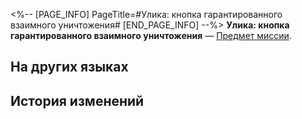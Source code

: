 <%-- [PAGE_INFO]
PageTitle=#Улика: кнопка гарантированного взаимного уничтожения#
[END_PAGE_INFO] --%>
{{Предмет Инфобокс
|id          = 140344
|Изображение = Предмет Улика- кнопка гарантированного взаимного уничтожения.png
|Тип         = Предмет миссии
|Инвентарь   = Миссии
|Редкость    = 3
|Эффект      = 
|Описание    = Одно нажатие на кнопку разрушит Пенаконию до основания. Кто бы не хотел попробовать нажать на неё?
}}
'''Улика: кнопка гарантированного взаимного уничтожения''' — [[Предмет миссии]].

==На других языках==
{{На других языках
|en   = Evidence: "Mutually Assured Destruction" Button
|zhs  = 证物：「相互保证毁灭」按钮
|zht  = 證物：「互相保證毀滅」按鈕
|ja   = 証拠品：「相互保証破滅」ボタン
|ko   = 증거물: 「상호 보증 파멸」 버튼
|es   = Prueba: botón de destrucción garantizada
|fr   = Preuve&nbsp;: Bouton de «&nbsp;destruction mutuelle&nbsp;»
|ru   = Улика: кнопка гарантированного взаимного уничтожения
|th   = หลักฐาน: ปุ่ม "รับประกันการทำลายล้างร่วมกัน"
|vi   = Vật Chứng: Nút "Đảm Bảo Hủy Diệt Lẫn Nhau"
|de   = Beweisstück: Knopf für gegenseitig zugesicherte Zerstörung
|id   = Barang Bukti: Tombol Kehancuran Bersama
|pt   = Evidência: Botão de "Destruição Mútua Garantida"
}}

==История изменений==
{{История изменений|3.5}}